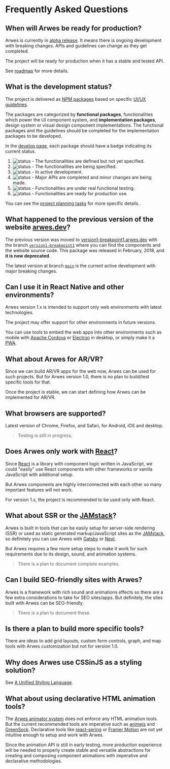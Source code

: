
# Frequently Asked Questions

## When will Arwes be ready for production?

Arwes is currently in [alpha release](https://stackoverflow.com/questions/40067469).
It means there is ongoing development with breaking changes. APIs and guidelines
can change as they get completed.

The project will be ready for production when it has a stable and tested API.

See [roadmap](/project/roadmap) for more details.

## What is the development status?

The project is delivered as [NPM packages](/develop) based on specific
[UI/UX guidelines](/project/guidelines).

The packages are categorized by **functional packages**, functionalities which power
the UI component system, and **implementation packages**, design system or visual
design component implementations. The functional packages and the guidelines
should be completed for the implementation packages to be developed.

In the [develop page](/develop), each package should have a badge indicating
its current status.

1. ![status](https://img.shields.io/badge/status-in%20concept-999999.svg) -
The functionalities are defined but not yet specified.
2. ![status](https://img.shields.io/badge/status-in%20specification-blue.svg) -
The functionalities are being specified.
3. ![status](https://img.shields.io/badge/status-in%20development-orange.svg) -
In active development.
4. ![status](https://img.shields.io/badge/status-in%20polishing-yellow.svg) -
Major APIs are completed and minor changes are being made.
5. ![status](https://img.shields.io/badge/status-in%20testing-purple.svg) -
Functionalities are under real functional testing.
6. ![status](https://img.shields.io/badge/status-in%20production-green.svg) -
Functionalities are ready for production use.

You can see the [project planning tasks](https://github.com/arwes/arwes/projects)
for more specific details.

## What happened to the previous version of the website [arwes.dev](https://arwes.dev)?

The previous version was moved to [version1-breakpoint1.arwes.dev](https://version1-breakpoint1.arwes.dev)
with the branch [`version1-breakpoint1`](https://github.com/arwes/arwes/tree/version1-breakpoint1)
where you can find the components and the website source code. This package was released
in February, 2018, and **it is now deprecated**.

The latest version at branch [`main`](https://github.com/arwes/arwes) is the current
active development with major breaking changes.

## Can I use it in React Native and other environments?

Arwes version 1.x is intended to support only web environments with latest
technologies.

The project may offer support for other environments in future versions.

You can use tools to embed the web apps into other environments such as
mobile with [Apache Cordova](https://cordova.apache.org) or [Electron](https://electronjs.org)
in desktop, or simply make it a [PWA](https://developers.google.com/web/progressive-web-apps).

## What about Arwes for AR/VR?

Since we can build AR/VR apps for the web now, Arwes can be used for such projects.
But for Arwes version 1.0, there is no plan to build/test specific tools for
that.

Once the project is stable, we can start defining how Arwes can be implemented
for AR/VR.

## What browsers are supported?

Latest version of Chrome, Firefox, and Safari, for Android, iOS and desktop.

> Testing is still in progress.

## Does Arwes only work with [React](https://reactjs.org)?

Since [React](https://reactjs.org) is a library with component logic written
in JavaScript, we could "easily" use React components with other frameworks or
vanilla JavaScript with additional setup.

But Arwes components are highly interconnected with each other so many important
features will not work.

For version 1.x, the project is recommended to be used only with React.

## What about SSR or the [JAMstack](https://jamstack.org)?

Arwes is built in tools that can be easily setup for server-side rendering (SSR)
or used as static generated markup/JavaScript sites as the [JAMstack](https://jamstack.org),
so definitely you can use Arwes with [Gatsby](http://gatsbyjs.org) or [Next](https://nextjs.org).

But Arwes requires a few more setup steps to make it work for such requirements
due to its design, sound, and animation systems.

> There is a plan to document complete examples.

## Can I build SEO-friendly sites with Arwes?

Arwes is a framework with rich sound and animations effects so there are a few
extra considerations to take for SEO sites/apps. But definitely, the sites built
with Arwes can be SEO-friendly.

> There is a plan to document these.

## Is there a plan to build more specific tools?

There are ideas to add grid layouts, custom form controls, graph, and map tools
with Arwes customization but not for version 1.0.

## Why does Arwes use CSSinJS as a styling solution?

See [A Unified Styling Language](https://medium.com/seek-blog/a-unified-styling-language-d0c208de2660).

## What about using declarative HTML animation tools?

The [Arwes animator system](/develop/animator) does not enforce any HTML animation
tools. But the current recommended tools are imperative such as [animejs](https://animejs.com)
and [GreenSock](http://greensock.com). Declarative tools like [react-spring](https://www.react-spring.io)
or [Framer Motion](https://www.framer.com/motion) are not yet intuitive enough
to setup and work with Arwes.

Since the animation API is still in early testing, more production experience
will be needed to properly create stable and versatile abstractions for creating
and composing component animations with imperative and declarative methodologies.
